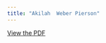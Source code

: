 ```yaml
---
title: "Akilah  Weber Pierson"
---
```


[View the PDF](../files/pdfs/role_profiles/senators/district_39_profile.pdf)